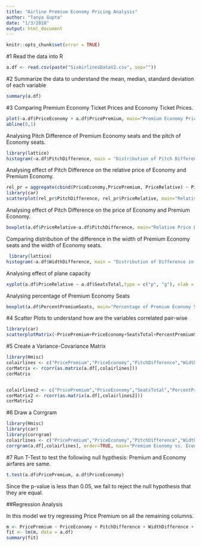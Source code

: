 ```yaml
---
title: "Airline Premium Economy Pricing Analysis"
author: "Tanya Gupta"
date: "1/3/2018"
output: html_document
---
```


```r
knitr::opts_chunk$set(error = TRUE)
```

#1
Read the data into R
```r
a.df <- read.csv(paste("SixAirlinesDataV2.csv", sep=""))

```

#2 
Summarize the data to understand the mean, median, standard deviation of  each variable
```r
summary(a.df)
```


#3
Comparing Premium Economy Ticket Prices and Economy Ticket Prices.
```r
plot(~a.df$PriceEconomy + a.df$PricePremium, main="Premium Economy Price vs. Economy Price")
abline(0,1)
```

Analysing Pitch Difference of Premium Economy seats and the pitch of Economy seats.
```r
library(lattice)
histogram(~a.df$PitchDifference, main = "Distribution of Pitch Difference", xlab="Difference in Pitch")
```

Analysing effect of Pitch Difference on the relative price of Economy and Premium Economy.
```r
rel_pr = aggregate(cbind(PriceEconomy,PricePremium, PriceRelative) ~ PitchDifference, data = a.df, mean)
library(car)
scatterplot(rel_pr$PitchDifference, rel_pr$PriceRelative, main="Relative Price Difference & Pitch", xlab="Pitch Difference", ylab="Relative Price b/w Economy and Premium Economy")
```

Analysing effect of Pitch Difference on the price of Economy and Premium Economy.
```r
boxplot(a.df$PriceRelative~a.df$PitchDifference, main="Relative Price Difference vs.Pitch", ylab="Pitch Difference", xlab="Relative Price b/w Economy and Premium Economy")
```

Comparing distribution of the difference in the width of Premium Economy seats and the width of Economy seats.
```r
 library(lattice)
histogram(~a.df$WidthDifference, main = "Distribution of Difference in Seat Width", xlab="Difference in Seat Width")
```

Analysing effect of plane capacity
```r
xyplot(a.df$PriceRelative ~ a.df$SeatsTotal,type = c("p", "g"), xlab = "Total Seats (Economy + Premium Economy Seats)", ylab = "Rel. Price Difference")
```

Analysing percentage of Premium Economy Seats
```r
boxplot(a.df$PercentPremiumSeats, main="Percentage of Premium Economy Seats", ylab="Percentage of Premium Economy Seats in Plane")
```

#4
Scatter Plots to understand how are the variables correlated pair-wise
```r
library(car)
scatterplotMatrix(~PricePremium+PriceEconomy+SeatsTotal+PercentPremiumSeats+PitchDifference+WidthDifference, data=a.df, main="Premium Economy vs. Economy Airfares")
```

#5
Create a Variance-Covariance Matrix
```r
library(Hmisc)
colairlines <- c("PricePremium","PriceEconomy","PitchDifference","WidthDifference")
corMatrix <- rcorr(as.matrix(a.df[,colairlines]))
corMatrix


colairlines2 <- c("PricePremium","PriceEconomy","SeatsTotal","PercentPremiumSeats")
corMatrix2 <- rcorr(as.matrix(a.df[,colairlines2]))
corMatrix2
```

#6
Draw a Corrgram
```r
library(Hmisc)
library(car)
library(corrgram)
colairlines <- c("PricePremium","PriceEconomy","PitchDifference","WidthDifference","SeatsTotal","PercentPremiumSeats")
corrgram(a.df[,colairlines], order=TRUE, main="Premium Economy vs. Economy Airfares", lower.panel=panel.pts, upper.panel=panel.pie, diag.panel=panel.minmax, text.panel=panel.txt)
```

#7
Run T-Test to test the following null hypthesis:
Premium and Economy airfares are same.
```r
t.test(a.df$PricePremium, a.df$PriceEconomy)
```
Since the p-value is less than 0.05, we fail to reject the null hypothesis that they are equal.

##Regression Analysis

In this model we try regressing Price Premium on all the remaining columns.
```r
m <- PricePremium ~ PriceEconomy + PitchDifference + WidthDifference + PercentPremiumSeats + SeatsTotal + IsInternational + TravelMonth + FlightDuration + Aircraft
fit <- lm(m, data = a.df)
summary(fit)
```
